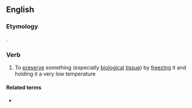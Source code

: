==English==

===Etymology===
{{prefix|en|cryo|preserve}}.

===Verb===
{{en-verb}}

# To [[preserve]] something (especially [[biological]] [[tissue]]) by [[freeze|freezing]] it and holding it a very low temperature

====Related terms====
* {{l|en|cryopreservation}}